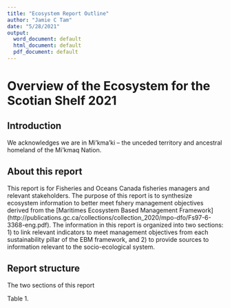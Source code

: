 ```yaml
---
title: "Ecosystem Report Outline"
author: "Jamie C Tam"
date: "5/28/2021"
output:
  word_document: default
  html_document: default
  pdf_document: default
---
```



# Overview of the Ecosystem for the Scotian Shelf 2021

## Introduction
We acknowledges we are in Mi’kma’ki – the unceded territory and ancestral homeland of the Mi’kmaq Nation.

## About this report
This report is for Fisheries and Oceans Canada fisheries managers and relevant stakeholders. The purpose of this report is to synthesize ecosystem information to better meet fshery management objectives derived from the [Maritimes Ecosystem Based Management Framework] (http://publications.gc.ca/collections/collection_2020/mpo-dfo/Fs97-6-3368-eng.pdf). The information in this report is organized into two sections: 1) to link relevant indicators to meet management objectives from each sustainability pillar of the EBM framework, and 2) to provide sources to information relevant to the socio-ecological system. 

## Report structure
The two sections of this report 

Table 1. 

```r

```


